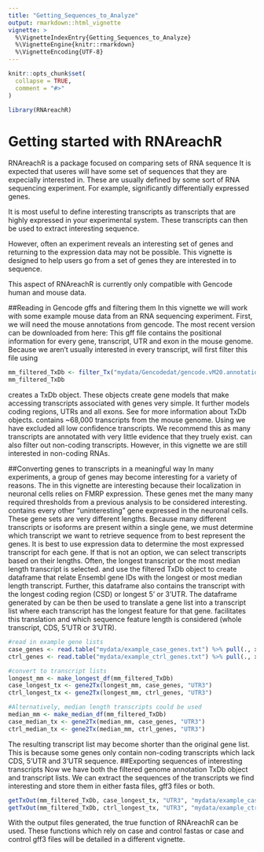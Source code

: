```yaml
---
title: "Getting_Sequences_to_Analyze"
output: rmarkdown::html_vignette
vignette: >
  %\VignetteIndexEntry{Getting_Sequences_to_Analyze}
  %\VignetteEngine{knitr::rmarkdown}
  %\VignetteEncoding{UTF-8}
---
```


```r
knitr::opts_chunk$set(
  collapse = TRUE,
  comment = "#>"
)
```

```r
library(RNAreachR)
```

# Getting started with RNAreachR
  RNAreachR is a package focused on comparing sets of RNA sequence
It is expected that useres will have some set of sequences that they are expecially interested in.
These are usually defined by some sort of RNA sequencing experiment.
For example, significantly differentially expressed genes.

  It is most useful to define interesting transcripts as transcripts that are highly expressed in your experimental system.
These transcripts can then be used to extract interesting sequence.

  However, often an experiment reveals an interesting set of genes and returning to the expression data may not be possible.
This vignette is designed to help users go from a set of genes they are interested in to sequence.

This aspect of RNAreachR is currently only compatible with Gencode human and mouse data.

##Reading in Gencode gffs and filtering them
  In this vignette we will work with some example mouse data from an RNA sequencing experiment.
First, we will need the mouse annotations from gencode.
The most recent version can be downloaded from here: \url{https://www.gencodegenes.org/mouse/}
This gff file contains the positional information for every gene, transcript, UTR and exon in the mouse genome.
Because we aren't usually interested in every transcript, will first filter this file using \code{filter_Tx}

```r
mm_filtered_TxDb <- filter_Tx("mydata/Gencodedat/gencode.vM20.annotation.gff3.gz")
mm_filtered_TxDb
```
  \code{filter_Tx} creates a TxDb object. 
These objects create gene models that make accessing transcripts associated with genes very simple.
It further models coding regions, UTRs and all exons.
See \url{https://www.rdocumentation.org/packages/GenomicFeatures/versions/1.24.4/topics/TxDb-class} for more information about TxDb objects.
  \code{mm_filtered_TxDb} contains ~68,000 transcripts from the mouse genome. Using \code{filter_Tx} we have excluded all 
low confidence transcripts. We recommend this as many transcripts are annotated with very little evidence that they truely exist.
\code{filter_Tx} can also filter out non-coding transcripts. However, in this vignette we are still interested in non-coding RNAs.

##Converting genes to transcripts in a meaningful way
  In many experiments, a group of genes may become interesting for a variety of reasons.
The \code{case_genes} in this vignette are interesting because their localization in neuronal cells relies on FMRP expression.
These genes met the many many required thresholds from a previous analysis to be considered interesting.
\code{ctrl_genes} contains every other "uninteresting" gene expressed in the neuronal cells.
These gene sets are very different lengths.
  Because many different transcripts or isoforms are present within a single gene, we must determine which transcript we want to retrieve sequence from to best represent the genes.
It is best to use expression data to determine the most expressed transcript for each gene.
If that is not an option, we can select transcripts based on their lengths.
Often, the longest transcript or the most median length transcript is selected.
  \code{make_longest_df} and \code{make_median_df} use the filtered TxDb object to create dataframe that relate Ensembl gene IDs with the longest or most median length transcript. Further, this dataframe also contains the transcript with the longest coding region (CSD) or longest 5' or 3'UTR. 
  The dataframe generated by \code{make_longest_df} can be then be used to translate a gene list into a transcript list where each transcript has the longest feature for that gene. \code{gene2Tx} facilitates this translation and which sequence feature length is considered (whole transcript, CDS, 5'UTR or 3'UTR).
  
```r
#read in example gene lists
case_genes <- read.table("mydata/example_case_genes.txt") %>% pull(., x) %>% as.character()
ctrl_genes <- read.table("mydata/example_ctrl_genes.txt") %>% pull(., x) %>% as.character()

#convert to transcript lists
longest_mm <- make_longest_df(mm_filtered_TxDb)
case_longest_tx <- gene2Tx(longest_mm, case_genes, "UTR3")
ctrl_longest_tx <- gene2Tx(longest_mm, ctrl_genes, "UTR3")

#Alternatively, median length transcripts could be used
median_mm <- make_median_df(mm_filtered_TxDb)
case_median_tx <- gene2Tx(median_mm, case_genes, "UTR3")
ctrl_median_tx <- gene2Tx(median_mm, ctrl_genes, "UTR3")
```
The resulting transcript list may become shorter than the original gene list. 
This is because some genes only contain non-coding transcripts which lack CDS, 5'UTR and 3'UTR sequence.
##Exporting sequences of interesting transcripts
  Now we have both the filtered genome annotation TxDb object and transcript lists. We can extract the sequences of the transcripts we find interesting and store them in either fasta files, gff3 files or both.
```r
getTxOut(mm_filtered_TxDb, case_longest_tx, "UTR3", "mydata/example_case", "both")
getTxOut(mm_filtered_TxDb, ctrl_longest_tx, "UTR3", "mydata/example_ctrl", "both")
```
  With the \code{getTxOut} output files generated, the true function of RNAreachR can be used.
These functions which rely on case and control fastas or case and control gff3 files will be detailed in a different vignette.



